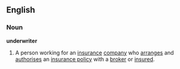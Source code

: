 ==English==

===Noun===
'''underwriter'''
# A person working for an [[insurance]] [[company]] who [[arrange]]s and [[authorises]] an [[insurance policy]] with a [[broker]] or [[insured]].